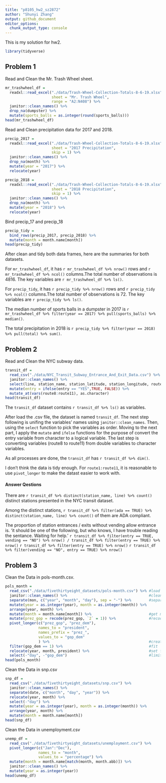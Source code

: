 ```yaml
---
title: "p8105_hw2_sz2872"
author: "Shunyi Zhang"
output: github_document
editor_options: 
  chunk_output_type: console
---
```


This is my solution for hw2.

```r
library(tidyverse)
```


## Problem 1

Read and Clean the Mr. Trash Wheel sheet.

```r
mr_trashwheel_df = 
  readxl::read_excel("./data/Trash-Wheel-Collection-Totals-8-6-19.xlsx", 
                     sheet = "Mr. Trash Wheel",
                     range = "A2:N408") %>% 
  janitor::clean_names() %>% 
  drop_na(dumpster) %>% 
  mutate(sports_balls = as.integer(round(sports_balls))) 
head(mr_trashwheel_df)
```

Read and Clean precipitation data for 2017 and 2018.

```r
precip_2017 =
  readxl::read_excel("./data/Trash-Wheel-Collection-Totals-8-6-19.xlsx",
                     sheet = "2017 Precipitation",
                     skip = 1) %>% 
  janitor::clean_names() %>% 
  drop_na(month) %>% 
  mutate(year = "2017") %>% 
  relocate(year)

precip_2018 =
  readxl::read_excel("./data/Trash-Wheel-Collection-Totals-8-6-19.xlsx",
                     sheet = "2018 Precipitation",
                     skip = 1) %>% 
  janitor::clean_names() %>% 
  drop_na(month) %>% 
  mutate(year = "2018") %>% 
  relocate(year)
```

Bind precip_17 and precip_18

```r
precip_tidy =
  bind_rows(precip_2017, precip_2018) %>% 
  mutate(month = month.name[month]) 
head(precip_tidy)
```

After clean and tidy both data frames, here are the summaries for both datasets.

For `mr_trashwheel_df`, it has `r mr_trashwheel_df %>% nrow()` rows and `r mr_trashwheel_df %>% ncol()` columns.The total number of observations is 4816. The key variables are `r mr_trashwheel_df %>% ls()`.

For `precip_tidy`, it has `r precip_tidy %>% nrow()` rows and `r precip_tidy %>% ncol()` columns.The total number of observations is 72. The key variables are `r precip_tidy %>% ls()`.

The median number of sports balls in a dumpster in 2017 is `r mr_trashwheel_df %>% filter(year == 2017) %>% pull(sports_balls) %>% median()`.

The total precipitation in 2018 is `r precip_tidy %>% filter(year == 2018) %>% pull(total) %>% sum()`.


## Problem 2

Read and Clean the NYC subway data.

```r
transit_df = 
  read_csv("./data/NYC_Transit_Subway_Entrance_And_Exit_Data.csv") %>% 
  janitor::clean_names() %>% 
  select(line, station_name, station_latitude, station_longitude, route1:route11, entry, entrance_type, vending, ada) %>% 
  mutate(entry = ifelse(entry == "YES",TRUE, FALSE)) %>% 
  mutate_at(vars(route8:route11), as.character) 
head(transit_df)
```

The `transit_df` dataset contains `r transit_df %>% ls()` as variables.

After load the .csv file, the dataset is named `transit_df`. The next step following is unifing the variables' names using `janitor::clean_names`. Then, using the `select` function to pick the variables as order. Moving to the next part, I apply the `mutate` and `ifelse` functions for the purpose of convert the entry variable from character to a logical variable. The last step is converting variables (route8 to route11) from double variables to character variables. 

As all processes are done, the `transit_df` has `r transit_df %>% dim()`. 

I don't think the data is tidy enough. For `route1:route11`, it is reasonable to use `pivot_longer` to make the datast easier to work with. 

#### Answer Qestions

There are `r transit_df %>% distinct(station_name, line) %>% count()` distinct stations presented in the NYC transit dataset.

Among the distinct stations, `r transit_df %>% filter(ada == TRUE) %>% distinct(station_name, line) %>% count()` of them are ADA compliant. 

The proportion of station entrances / exits without vending allow entrance is.
'it should be one of the following, but who knows, I have trouble reading the sentance. Waiting for help. '
`r transit_df %>% filter(entry == TRUE, vending == "NO") %>% nrow() / transit_df %>% filter(entry == TRUE) %>% nrow()`
`r transit_df %>% filter(entry == TRUE) %>% nrow()`
`r transit_df %>% filter(vending == "NO", entry == TRUE) %>% nrow()`


## Problem 3

Clean the Data in pols-month.csv.

```r
pols_month = 
  read_csv("./data/fivethirtyeight_datasets/pols-month.csv") %>% #load data
  janitor::clean_names() %>%                                     #clean name
  separate(mon, c("year", "month", "day"), sep = "-") %>%        #separate mon
  mutate(year = as.integer(year), month = as.integer(month)) %>% 
  arrange(year, month) %>% 
  mutate(month = month.name[month]) %>%                          #get month name
  mutate(prez_gop = recode(prez_gop, `2` = 1)) %>%               #recode unlisted observations 
  pivot_longer(c("prez_gop", "prez_dem"), 
               names_to = "president",
               names_prefix = "prez_",
               values_to = "gop_dem"
               ) %>%                                             #create 'president'
  filter(gop_dem == 1) %>%                                       #fit 'president'
  relocate(year, month, president) %>%                           #set format
  select(-"day", -"gop_dem")                                     #limit variables
head(pols_month)
```

Clean the Data in snp.csv

```r
snp_df =
  read_csv("./data/fivethirtyeight_datasets/snp.csv") %>% 
  janitor::clean_names() %>% 
  separate(date, c("month", "day", "year")) %>% 
  relocate(year, month) %>% 
  select(-"day") %>% 
  mutate(year = as.integer(year), month = as.integer(month)) %>%
  arrange(year, month) %>% 
  mutate(month = month.name[month]) 
head(snp_df)
```

Clean the Data in unemployment.csv

```r
unemp_df = 
  read_csv("./data/fivethirtyeight_datasets/unemployment.csv") %>% 
  pivot_longer(c("Jan":"Dec"),
               names_to = "month",
               values_to = "percentage") %>% 
  mutate(month = month.name[match(month, month.abb)]) %>% 
  janitor::clean_names() %>% 
  mutate(year = as.integer(year))
head(unemp_df)
```

